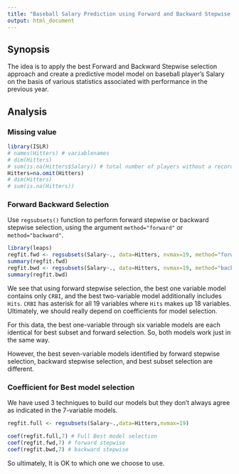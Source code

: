 ```yaml
---
title: "Baseball Salary Prediction using Forward and Backward Stepwise Selection"
output: html_document
---
```


## Synopsis

The idea is to apply the best Forward and Backward Stepwise selection approach and create a predictive model model on baseball player's Salary on the basis of various statistics associated with performance in the previous year.


## Analysis

### Missing value

```r
library(ISLR)
# names(Hitters) # variablenames 
# dim(Hitters)
# sum(is.na(Hitters$Salary)) # total number of players without a recorded salary
Hitters=na.omit(Hitters)
# dim(Hitters)
# sum(is.na(Hitters))
```

### Forward Backward Selection 

Use `regsubsets()` function to perform forward stepwise or backward stepwise selection, using the argument `method="forward"` or `method="backward"`.

```r
library(leaps)
regfit.fwd <- regsubsets(Salary~., data=Hitters, nvmax=19, method="forward")
summary(regfit.fwd)
regfit.bwd <- regsubsets(Salary~., data=Hitters, nvmax=19, method="backward")
summary(regfit.bwd)
```

We see that using forward stepwise selection, the best one variable model contains only `CRBI`, and the best two-variable model additionally includes `Hits`. `CRBI` has asterisk for all 19 variables where `Hits` makes up 18 variables. Ultimately, we should really depend on coefficients for model selection.

For this data, the best one-variable through six variable models are each identical for best subset and forward selection. So, both models work just in the same way.

However, the best seven-variable models identified by forward stepwise selection, backward stepwise selection, and best subset selection are different.


### Coefficient for Best model selection

We have used 3 techniques to build our models but they don't always agree as indicated in the 7-variable models.

```r
regfit.full <- regsubsets(Salary~.,data=Hitters,nvmax=19)
```


```r
coef(regfit.full,7) # Full Best model selection
coef(regfit.fwd,7) # forward stepwise
coef(regfit.bwd,7) # backward stepwise
```

So ultimately, It is OK to which one we choose to use.
